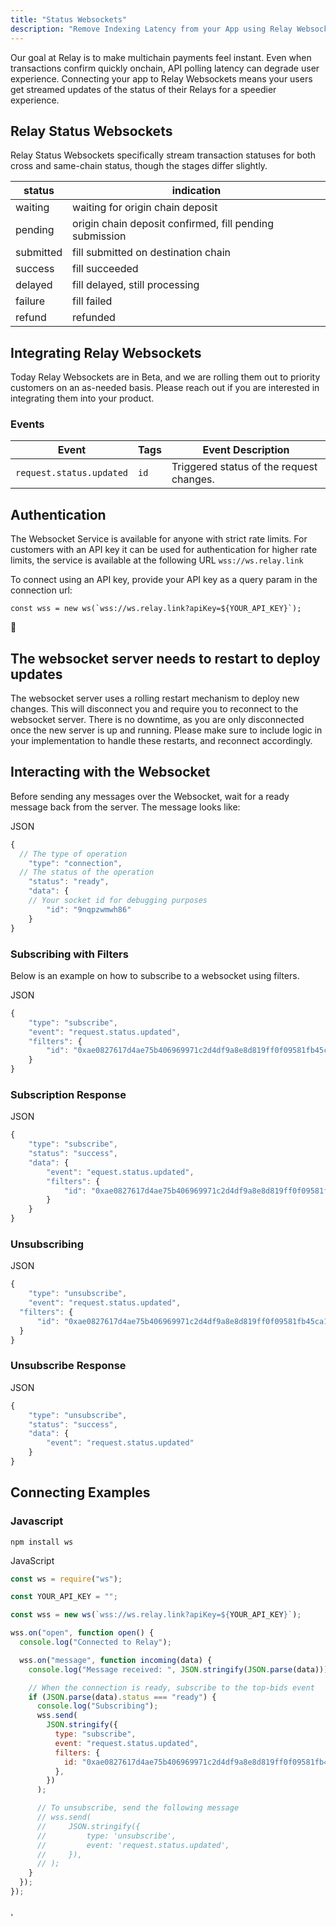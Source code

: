 ```yaml
---
title: "Status Websockets"
description: "Remove Indexing Latency from your App using Relay Websockets"
---
```


Our goal at Relay is to make multichain payments feel instant. Even when transactions confirm quickly onchain, API polling latency can degrade user experience. Connecting your app to Relay Websockets means your users get streamed updates of the status of their Relays for a speedier experience.

## Relay Status Websockets

Relay Status Websockets specifically stream transaction statuses for both cross and same-chain status, though the stages differ slightly.

| **status** | **indication**                                          |
| ---------- | ------------------------------------------------------- |
| waiting    | waiting for origin chain deposit                        |
| pending    | origin chain deposit confirmed, fill pending submission |
| submitted  | fill submitted on destination chain                     |
| success    | fill succeeded                                          |
| delayed    | fill delayed, still processing                          |
| failure    | fill failed                                             |
| refund     | refunded                                                |

## Integrating Relay Websockets

Today Relay Websockets are in Beta, and we are rolling them out to priority customers on an as-needed basis. Please reach out if you are interested in integrating them into your product.

### **Events**

| **Event**                | **Tags** | **Event Description**                    |
| ------------------------ | -------- | ---------------------------------------- |
| `request.status.updated` | `id`     | Triggered status of the request changes. |

## **Authentication**

The Websocket Service is available for anyone with strict rate limits. For customers with an API key it can be used for authentication for higher rate limits, the service is available at the following URL `wss://ws.relay.link`

To connect using an API key, provide your API key as a query param in the connection url:

```
const wss = new ws(`wss://ws.relay.link?apiKey=${YOUR_API_KEY}`);
```

<aside>
🚧

## **The websocket server needs to restart to deploy updates**

The websocket server uses a rolling restart mechanism to deploy new changes. This will disconnect you and require you to reconnect to the websocket server. There is no downtime, as you are only disconnected once the new server is up and running. Please make sure to include logic in your implementation to handle these restarts, and reconnect accordingly.

</aside>

## **Interacting with the Websocket**

Before sending any messages over the Websocket, wait for a ready message back from the server. The message looks like:

JSON

```jsx
{
  // The type of operation
	"type": "connection",
  // The status of the operation
	"status": "ready",
	"data": {
    // Your socket id for debugging purposes
		"id": "9nqpzwmwh86"
	}
}
```

### **Subscribing with Filters**

Below is an example on how to subscribe to a websocket using filters.

JSON

```jsx
{
	"type": "subscribe",
	"event": "request.status.updated",
    "filters": {
        "id": "0xae0827617d4ae75b406969971c2d4df9a8e8d819ff0f09581fb45ca123fcc7a0"
    }
}
```

### **Subscription Response**

JSON

```jsx
{
	"type": "subscribe",
	"status": "success",
	"data": {
		"event": "equest.status.updated",
		"filters": {
			"id": "0xae0827617d4ae75b406969971c2d4df9a8e8d819ff0f09581fb45ca123fcc7a0"
		}
	}
}
```

### **Unsubscribing**

JSON

```jsx
{
	"type": "unsubscribe",
	"event": "request.status.updated",
  "filters": {
      "id": "0xae0827617d4ae75b406969971c2d4df9a8e8d819ff0f09581fb45ca123fcc7a0"
  }
}
```

### **Unsubscribe Response**

JSON

```jsx
{
	"type": "unsubscribe",
	"status": "success",
	"data": {
		"event": "request.status.updated"
	}
}
```

## **Connecting Examples**

### **Javascript**

```
npm install ws
```

JavaScript

```jsx
const ws = require("ws");

const YOUR_API_KEY = "";

const wss = new ws(`wss://ws.relay.link?apiKey=${YOUR_API_KEY}`);

wss.on("open", function open() {
  console.log("Connected to Relay");

  wss.on("message", function incoming(data) {
    console.log("Message received: ", JSON.stringify(JSON.parse(data)));

    // When the connection is ready, subscribe to the top-bids event
    if (JSON.parse(data).status === "ready") {
      console.log("Subscribing");
      wss.send(
        JSON.stringify({
          type: "subscribe",
          event: "request.status.updated",
          filters: {
            id: "0xae0827617d4ae75b406969971c2d4df9a8e8d819ff0f09581fb45ca123fcc7a0",
          },
        })
      );

      // To unsubscribe, send the following message
      // wss.send(
      //     JSON.stringify({
      //         type: 'unsubscribe',
      //         event: 'request.status.updated',
      //     }),
      // );
    }
  });
});
```

¸
